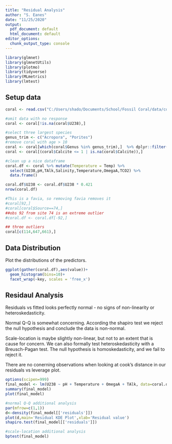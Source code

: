 ```yaml
---
title: "Residual Analysis"
author: "S. Eanes"
date: "11/25/2020"
output:
  pdf_document: default
  html_document: default
editor_options:
  chunk_output_type: console
---
```


```r
library(glmnet)
library(glmnetUtils)
library(plotmo)
library(tidyverse)
library(MLmetrics)
library(lmtest)
```

## Setup data

```r
coral <- read.csv("C:/Users/shado/Documents/School/Fossil Coral/data/coral_3weighted.csv")

#omit data with no response
coral <- coral[!is.na(coral$U238),]

#select three largest species
genus_trim <- c("Acropora", "Porites")
#remove coral with age > 10
coral <- coral[which(coral$Genus %in% genus_trim),]  %>% dplyr::filter(Age < 10)
coral <- coral[(coral$Calcite <= 1 | is.na(coral$Calcite)),]

#clean up a nice dataframe
coral.df <- coral %>% mutate(Temperature = Temp) %>%
  select(U238,pH,TAlk,Salinity,Temperature,OmegaA,TCO2) %>%
  data.frame()

coral.df$U238 <- coral.df$U238 * 0.421
nrow(coral.df)
```

```r
#This is a favia, so removing favia removes it
#coral[92,]
#coral[coral$Source==74,]
##obs 92 from site 74 is an extreme outlier
#coral.df <- coral.df[-92,]
```

```r
## three outliers
coral[c(114,647,661),]
```

## Data Distribution

Plot the distributions of the predictors. 
```r
ggplot(gather(coral.df),aes(value))+
  geom_histogram(bins=10)+
  facet_wrap(~key, scales = 'free_x')
```

## Residaul Analysis

Residuals vs fitted looks perfectly normal - no signs of non-linearity or heteroskedasticity.

Normal Q-Q is somewhat concerning. According the shapiro test we reject the null hypothesis and conclude the data is non-normal.

Scale-location is maybe slightly non-linear, but not to an extent that is cause for concern. We can also formally test heteroskedasticity with a Breusch-Pagan test. The null hypothesis is homoskedasticity, and we fail to reject it.

There are no conerning observations when looking at cook's distance in our residuals vs leverage plot.

```r
options(scipen=999)
final_model <- lm(U238 ~ pH + Temperature + OmegaA + TAlk, data=coral.df)
summary(final_model)
plot(final_model)
```

```r
#normal Q-Q additional analysis
par(mfrow=c(1,1))
d<-density(final_model[['residuals']])
plot(d,main='Residual KDE Plot',xlab='Residual value')
shapiro.test(final_model[['residuals']])

#scale-location additional analysis
bptest(final_model)
```
